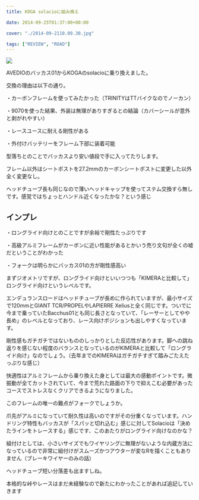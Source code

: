 ---
title: KOGA solacioに組み換え

date: 2014-09-25T01:37:00+00:00

cover: "./2014-09-2110.09.30.jpg"

tags: ["REVIEW", "ROAD"]
---

![ ](./2014-09-2110.09.30.jpg)

AVEDIOのバッカス01からKOGAのsolacioに乗り換えました。

交換の理由は以下の通り。

・カーボンフレームを使ってみたかった（TRINITYはTTバイクなのでノーカン）

・9070を使った結果、外装は無理がありすぎるとの結論（カバーシールが意外と剥がれやすい）

・レースユースに耐える剛性がある

・外付けバッテリーをフレーム下部に装着可能

型落ちとのことでバッカスより安い値段で手に入ってたりします。

フレーム以外はシートポストを27.2mmのカーボンシートポストに変更した以外全く変更なし。

ヘッドチューブ長も同じなので薄いヘッドキャップを使ってステム交換すら無しです。感覚ではちょっとハンドル近くなったかな？という感じ

## インプレ

・ロングライド向けとのことですが余裕で剛性たっぷりです

・高級アルミフレームがカーボンに近い性能があるとかいう売り文句が全くの嘘だということがわかった

・フォークは明らかにバッカス01の方が剛性感高い

まずジオメトリですが、ロングライド向けといいつつも「KIMERAと比較して」ロングライド向けというレベルです。

エンデュランスロードはヘッドチューブが長めに作られていますが、最小サイズで120mmとGIANT TCR/PROPELやLAPIERRE Xeliusと全く同じです。ついでに今まで乗っていたBacchus01とも同じ長さとなっていて、「レーサーとしてやや長め」のレベルとなっており、レース向けポジションも出しやすくなっています。

剛性感もガチガチではないもののしっかりとした反応性があります。脚への跳ね返りを感じない程度のバランスとなっているのがKIMERAと比較して「ロングライド向け」なのでしょう。（去年までのKIMERAはガチガチすぎて踏みごたえたっぷりな感じ）

快適性はアルミフレームから乗り換えた身としては最大の感動ポイントです。微振動が全てカットされていて、今まで荒れた路面の下りで抑えこむ必要があったコースでストレスなくクリアできるようになりました。

このフレームの唯一の難点がフォークでしょうか。

爪先がアルミになっていて耐久性は高いのですがその分重くなっています。ハンドリング特性もバッカスが「スパッと切れ込む」感じに対してSolacioは「決めたラインをトレースする」感じです、このあたりがロングライド向けなのかな？

組付けとしては、小さいサイズでもワイヤリングに無理がないような内蔵方法になっているので非常に組付けがスムーズかつアウターが変なRを描くこともありません（ブレーキワイヤーのみの話）

ヘッドチューブ短い分落差も出ますしね。

本格的な峠やレースはまだ未経験なので新たにわかったことがあれば追記していきます
